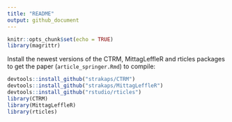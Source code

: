 ```yaml
---
title: "README"
output: github_document
---
```


```r
knitr::opts_chunk$set(echo = TRUE)
library(magrittr)
```

Install the newest versions of the CTRM, MittagLeffleR and rticles 
packages to get the paper (`article_springer.Rmd`) to compile:

```r
devtools::install_github("strakaps/CTRM")
devtools::install_github("strakaps/MittagLeffleR")
devtools::install_github("rstudio/rticles")
library(CTRM)
library(MittagLeffleR)
library(rticles)
```




